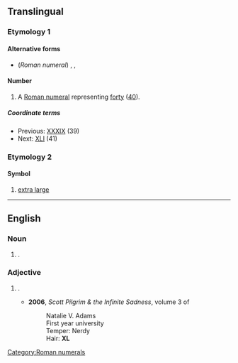 ==Translingual==

===Etymology 1===

====Alternative forms====
* (''Roman numeral'') {{l|mul|xl}}, {{l|mul|XXXX}}, {{l|mul|xxxx}}

====Number====
{{mul-number}}

# A [[Roman numeral]] representing [[forty]] ([[40]]). [[Category:Roman numerals]]

=====Coordinate terms=====
* Previous: [[XXXIX]] (39)
* Next: [[XLI]] (41)

===Etymology 2===

====Symbol====
{{mul-symbol}}

# {{lb|mul|chiefly|clothing}} [[extra large]] {{gl|size}}

----

==English==

===Noun===
{{en-noun|?}} {{tlb|en|no plural}}

# {{lb|en|chiefly|clothing}} {{init of|en|extra large|nodot=1}} {{gl|size or item of that size}}.

===Adjective===
{{en-adj|-}}

# {{lb|en|chiefly|clothing}} {{init of|en|extra large|nodot=1}} {{gl|of the size}}.
#* '''2006''', ''Scott Pilgrim & the Infinite Sadness'', volume 3 of ''{{w|Scott Pilgrim}}''
#*: Natalie V. Adams
#*: First year university
#*: Temper: Nerdy
#*: Hair: '''XL'''